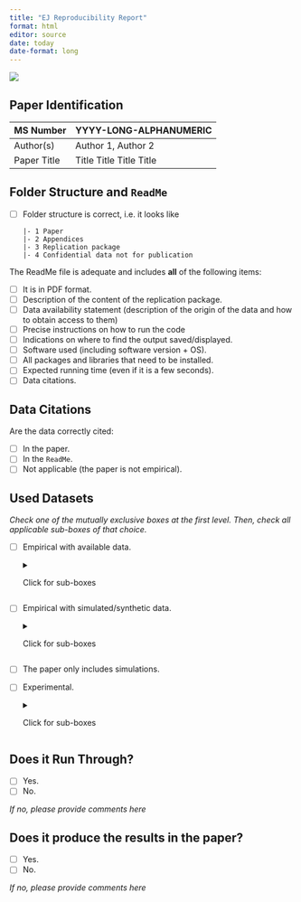 ```yaml
---
title: "EJ Reproducibility Report"
format: html
editor: source
date: today
date-format: long
---
```


![](banner.png){fig-align="top"}

## Paper Identification

| MS Number   | YYYY-LONG-ALPHANUMERIC  |
|-------------|-------------------------|
| Author(s)   | Author 1, Author 2      |
| Paper Title | Title Title Title Title |

## Folder Structure and `ReadMe`

-   [ ] Folder structure is correct, i.e. it looks like

    ```         
    |- 1 Paper
    |- 2 Appendices
    |- 3 Replication package
    |- 4 Confidential data not for publication
    ```

The ReadMe file is adequate and includes **all** of the following items:

-   [ ] It is in PDF format.
-   [ ] Description of the content of the replication package.
-   [ ] Data availability statement (description of the origin of the data and how to obtain access to them)
-   [ ] Precise instructions on how to run the code
-   [ ] Indications on where to find the output saved/displayed.
-   [ ] Software used (including software version + OS).
-   [ ] All packages and libraries that need to be installed.
-   [ ] Expected running time (even if it is a few seconds).
-   [ ] Data citations.

## Data Citations

Are the data correctly cited:

-   [ ] In the paper.
-   [ ] In the `ReadMe`.
-   [ ] Not applicable (the paper is not empirical).

## Used Datasets

*Check one of the mutually exclusive boxes at the first level. Then, check all applicable sub-boxes of that choice.*

-   [ ] Empirical with available data.

    <details>

    <summary>Click for sub-boxes</summary>

    -   [ ] All raw datasets are included (main text and appendices, including online), along with the cleaning and analysis codes.
    -   [ ] A copy of all datasets in non-proprietary format (ASCII, csv,etc.) is included.

    </details>

-   [ ] Empirical with simulated/synthetic data.

    <details>

    <summary>Click for sub-boxes</summary>

    -   [ ] The simulated/synthetic data to produce all tables and figures in the paper is included.
    -   [ ] A copy of all datasets in non-proprietary format (ASCII, csv,etc.) is included.
    -   [ ] A data exemption at the time of first submission was granted (*to be ticked by the Data Editor*).

    </details>

-   [ ] The paper only includes simulations.

-   [ ] Experimental.

    <details>

    <summary>Click for sub-boxes</summary>

    -   [ ] All raw datasets are included (main text and appendices, including online), along with the cleaning and analysis codes.
    -   [ ] A copy of all datasets in non-proprietary format (ASCII, csv,etc.) is included.

    Also, the following documents are included (if these files are part of the paper or of an appendix, the authors should have copied them again in a separate document included in the replication package): - \[ \] A PDF copy of the IRB approval. - \[ \] A PDF document outlining the design of the experiment, including information on the selection and eligibility of participants. - \[ \] A PDF copy of the instructions given to participants in both original language and an English translation. - \[ \] Raw data collected from the experiment, including a copy in non-proprietary format (ASCII, csv, etc.).

    </details>

## Does it Run Through?

-   [ ] Yes.
-   [ ] No.

*If no, please provide comments here*

## Does it produce the results in the paper?

-   [ ] Yes.
-   [ ] No.

*If no, please provide comments here*
